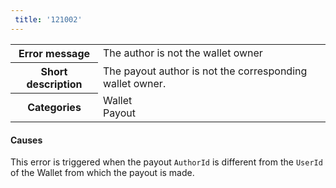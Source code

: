 ```yaml
---  
 title: '121002'  
---  
```

  
<table>
    <tbody>
        <tr>
            <th scope="row"><strong>Error message</strong></th>
            <td>The author is not the wallet owner</td>
        </tr>
        <tr>
            <th scope="row"><strong>Short description</strong></th>
            <td>The payout author is not the corresponding wallet owner.</td>
        </tr>
        <tr>
            <th scope="row"><strong>Categories</strong></th>
            <td>  
<div class="label">Wallet</div>  
<div class="label">Payout</div>
</td>
        </tr>
    </tbody>
</table>  

#### Causes  

This error is triggered when the payout `AuthorId` is different from the `UserId` of the Wallet from which the payout is made.